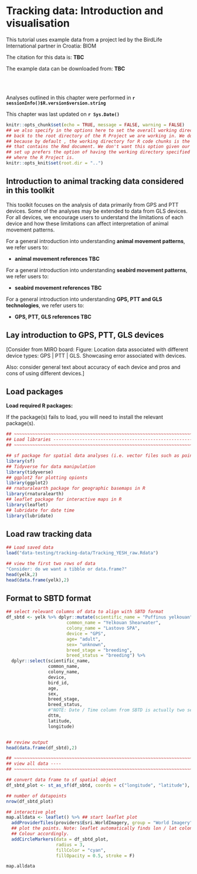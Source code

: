 # Tracking data: Introduction and visualisation

<!--- This is an HTML comment in RMarkdown. You can use these comments to make notes that won't get read when running the code -->

<!--- If you don't understand what a RMarkdown document is. Stop here. Go learn. -->

<!--- Equally. You must understand the difference between Markdown vs. RMarkdown -->

<!--- Remember, outside of the R code chunks we are now coding in HTML syntax, not R syntax -->

This tutorial uses example data from a project led by the BirdLife International partner in Croatia: BIOM

The citation for this data is: **TBC**

The example data can be downloaded from: **TBC**

<br> <br>

Analyses outlined in this chapter were performed in **`r sessionInfo()$R.version$version.string`**\

This chapter was last updated on **`r Sys.Date()`** <br>

<!--- In the code chunk below, we specify include = F, so that we will run the chunk but not include the chunk in the final document. We set a global argument in the code chunk of echo = T, so that in later code chunks, the code will be displayed in the RMarkdown document -->

```r
knitr::opts_chunk$set(echo = TRUE, message = FALSE, warning = FALSE)
## we also specify in the options here to set the overall working directory
## back to the root directory of the R Project we are working in. We do this
## because by default , the working directory for R code chunks is the directory 
## that contains the Rmd document. We don't want this option given our file
## set up prefers the option of having the working directory specified as that
## where the R Project is.
knitr::opts_knit$set(root.dir = "..")
```

## Introduction to animal tracking data considered in this toolkit

This toolkit focuses on the analysis of data primarily from GPS and PTT devices. Some of the analyses may be extended to data from GLS devices. For all devices, we encourage users to understand the limitations of each device and how these limitations can affect interpretation of animal movement patterns.

For a general introduction into understanding **animal movement patterns**, we refer users to:

- **animal movement references TBC**

For a general introduction into understanding **seabird movement patterns**, we refer users to:

- **seabird movement references TBC**

For a general introduction into understanding **GPS, PTT and GLS technologies**, we refer users to:

- **GPS, PTT, GLS references TBC**

## Lay introduction to GPS, PTT, GLS devices

[Consider from MIRO board: Figure: Location data associated with different device types: GPS | PTT | GLS. Showcasing error associated with devices.

Also: consider general text about accuracy of each device and pros and cons of using different devices.]



## Load packages

**Load required R packages:**

If the package(s) fails to load, you will need to install the relevant package(s).

```r

## ~~~~~~~~~~~~~~~~~~~~~~~~~~~~~~~~~~~~~~~~~~~~~~~~~~~~~~~~~~~~~~~~~~~~~~~~~~~~~
## Load libraries --------------------------------------------------------------
## ~~~~~~~~~~~~~~~~~~~~~~~~~~~~~~~~~~~~~~~~~~~~~~~~~~~~~~~~~~~~~~~~~~~~~~~~~~~~~

## sf package for spatial data analyses (i.e. vector files such as points, lines, polygons)
library(sf)
## Tidyverse for data manipulation
library(tidyverse)
## ggplot2 for plotting opionts
library(ggplot2)
## rnaturalearth package for geographic basemaps in R
library(rnaturalearth)
## leaflet package for interactive maps in R
library(leaflet)
## lubridate for date time
library(lubridate)

```

## Load raw tracking data

```r

## Load saved data
load("data-testing/tracking-data/Tracking_YESH_raw.Rdata")

## view the first two rows of data
"Consider: do we want a tibble or data.frame?"
head(yelk,2)
head(data.frame(yelk),2)

```

## Format to SBTD format

```r
## select relevant columns of data to align with SBTD format
df_sbtd <- yelk %>% dplyr::mutate(scientific_name = "Puffinus yelkouan",
                       common_name = "Yelkouan Shearwater",
                       colony_name = "Lastovo SPA",
                       device = "GPS",
                       age= "adult",
                       sex= "unknown",
                       breed_stage = "breeding",
                       breed_status = "breeding") %>% 
  dplyr::select(scientific_name,
                common_name,
                colony_name,
                device,
                bird_id,
                age,
                sex,
                breed_stage,
                breed_status,
                #"NOTE: Date / Time column from SBTD is actually two separate columns.Will need to consider appropriate action for Toolkit."
                dttm,
                latitude,
                longitude)


## review output
head(data.frame(df_sbtd),2)

## ~~~~~~~~~~~~~~~~~~~~~~~~~~~~~~~~~~~~~~~~~~~~~~~~~~~~~~~~~~~~~~~~~~~~~~~~~~~~~
## view all data ----
## ~~~~~~~~~~~~~~~~~~~~~~~~~~~~~~~~~~~~~~~~~~~~~~~~~~~~~~~~~~~~~~~~~~~~~~~~~~~~~

## convert data frame to sf spatial object
df_sbtd_plot <- st_as_sf(df_sbtd, coords = c("longitude", "latitude"), crs=4326) # 4326 = geographic WGS84

## number of datapoints
nrow(df_sbtd_plot)

## interactive plot
map.alldata <- leaflet() %>% ## start leaflet plot
  addProviderTiles(providers$Esri.WorldImagery, group = "World Imagery") %>% 
  ## plot the points. Note: leaflet automatically finds lon / lat colonies
  ## Colour accordingly.
  addCircleMarkers(data = df_sbtd_plot,
                   radius = 3,
                   fillColor = "cyan",
                   fillOpacity = 0.5, stroke = F) 

map.alldata



```
